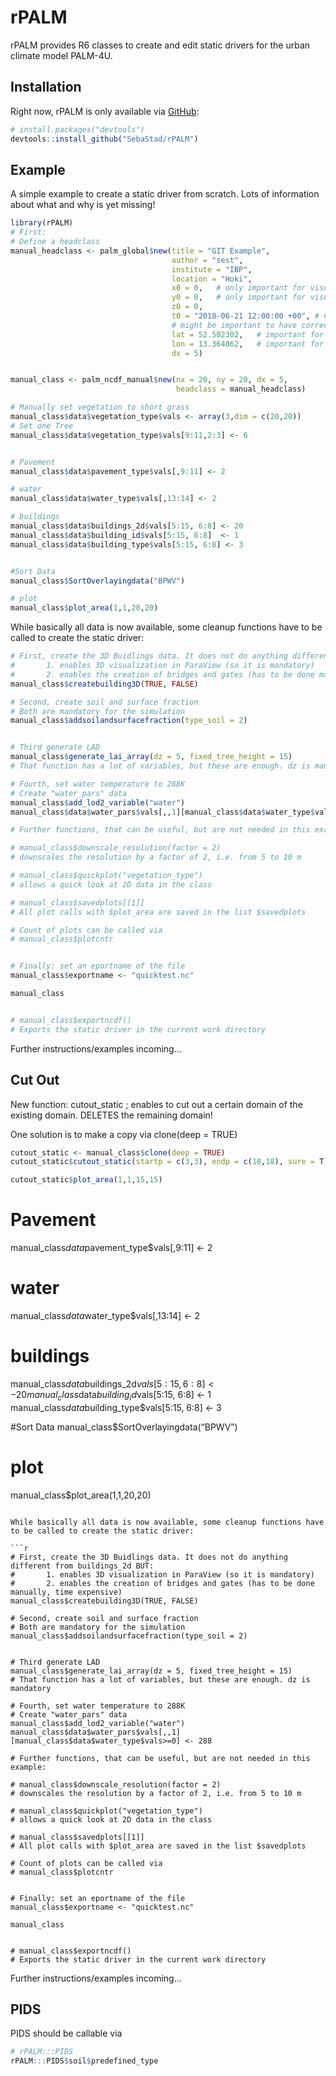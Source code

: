 # rPALM

<!-- badges: start -->
<!-- badges: end -->

rPALM provides R6 classes to create and edit static drivers for the urban climate model PALM-4U.

## Installation

Right now, rPALM is only available via [GitHub](https://github.com/):

``` r
# install.packages("devtools")
devtools::install_github("SebaStad/rPALM")
```
## Example

A simple example to create a static driver from scratch. Lots of information about what and why is yet missing!

```{r example}
library(rPALM)
# First:
# Define a headclass
manual_headclass <- palm_global$new(title = "GIT Example",
                                    author = "sest",
                                    institute = "IBP",
                                    location = "Hoki",
                                    x0 = 0,   # only important for visualization on a map later on
                                    y0 = 0,   # only important for visualization on a map later on
                                    z0 = 0,
                                    t0 = "2018-06-21 12:00:00 +00", # Character with Date in this format, 
                                    # might be important to have correct in later releases of PALM!
                                    lat = 52.502302,   # important for solar radiation
                                    lon = 13.364862,   # important for solar radiation
                                    dx = 5)


manual_class <- palm_ncdf_manual$new(nx = 20, ny = 20, dx = 5,
                                     headclass = manual_headclass)

# Manually set vegetation to short grass
manual_class$data$vegetation_type$vals <- array(3,dim = c(20,20))
# Set one Tree
manual_class$data$vegetation_type$vals[9:11,2:3] <- 6


# Pavement
manual_class$data$pavement_type$vals[,9:11] <- 2

# water 
manual_class$data$water_type$vals[,13:14] <- 2

# buildings
manual_class$data$buildings_2d$vals[5:15, 6:8] <- 20
manual_class$data$building_id$vals[5:15, 6:8]  <- 1
manual_class$data$building_type$vals[5:15, 6:8] <- 3


#Sort Data
manual_class$SortOverlayingdata("BPWV")

# plot
manual_class$plot_area(1,1,20,20)

```

While basically all data is now available, some cleanup functions have to be called to create the static driver:

```{r cleanup}
# First, create the 3D Buidlings data. It does not do anything different from buildings_2d BUT:
#       1. enables 3D visualization in ParaView (so it is mandatory)
#       2. enables the creation of bridges and gates (has to be done manually, time expensive)
manual_class$createbuilding3D(TRUE, FALSE)

# Second, create soil and surface fraction
# Both are mandatory for the simulation
manual_class$addsoilandsurfacefraction(type_soil = 2)


# Third generate LAD
manual_class$generate_lai_array(dz = 5, fixed_tree_height = 15)
# That function has a lot of variables, but these are enough. dz is mandatory

# Fourth, set water temperature to 288K
# Create "water_pars" data 
manual_class$add_lod2_variable("water")
manual_class$data$water_pars$vals[,,1][manual_class$data$water_type$vals>=0] <- 288

# Further functions, that can be useful, but are not needed in this example:

# manual_class$downscale_resolution(factor = 2)
# downscales the resolution by a factor of 2, i.e. from 5 to 10 m

# manual_class$quickplot("vegetation_type")
# allows a quick look at 2D data in the class

# manual_class$savedplots[[1]]
# All plot calls with $plot_area are saved in the list $savedplots

# Count of plots can be called via 
# manual_class$plotcntr


# Finally: set an eportname of the file
manual_class$exportname <- "quicktest.nc"

manual_class


# manual_class$exportncdf()
# Exports the static driver in the current work directory
```

Further instructions/examples incoming...

## Cut Out
New function:
cutout_static ; enables to cut out a certain domain of the existing domain.
DELETES the remaining domain!

One solution is to make a copy via clone(deep = TRUE)

```{r cutout}
cutout_static <- manual_class$clone(deep = TRUE)
cutout_static$cutout_static(startp = c(3,3), endp = c(18,18), sure = T)

cutout_static$plot_area(1,1,15,15)
```



# Pavement
manual_class$data$pavement_type$vals[,9:11] <- 2

# water 
manual_class$data$water_type$vals[,13:14] <- 2

# buildings
manual_class$data$buildings_2d$vals[5:15, 6:8] <- 20
manual_class$data$building_id$vals[5:15, 6:8]  <- 1
manual_class$data$building_type$vals[5:15, 6:8] <- 3


#Sort Data
manual_class$SortOverlayingdata("BPWV")

# plot
manual_class$plot_area(1,1,20,20)

```

While basically all data is now available, some cleanup functions have to be called to create the static driver:

```{r cleanup}
# First, create the 3D Buidlings data. It does not do anything different from buildings_2d BUT:
#       1. enables 3D visualization in ParaView (so it is mandatory)
#       2. enables the creation of bridges and gates (has to be done manually, time expensive)
manual_class$createbuilding3D(TRUE, FALSE)

# Second, create soil and surface fraction
# Both are mandatory for the simulation
manual_class$addsoilandsurfacefraction(type_soil = 2)


# Third generate LAD
manual_class$generate_lai_array(dz = 5, fixed_tree_height = 15)
# That function has a lot of variables, but these are enough. dz is mandatory

# Fourth, set water temperature to 288K
# Create "water_pars" data 
manual_class$add_lod2_variable("water")
manual_class$data$water_pars$vals[,,1][manual_class$data$water_type$vals>=0] <- 288

# Further functions, that can be useful, but are not needed in this example:

# manual_class$downscale_resolution(factor = 2)
# downscales the resolution by a factor of 2, i.e. from 5 to 10 m

# manual_class$quickplot("vegetation_type")
# allows a quick look at 2D data in the class

# manual_class$savedplots[[1]]
# All plot calls with $plot_area are saved in the list $savedplots

# Count of plots can be called via 
# manual_class$plotcntr


# Finally: set an eportname of the file
manual_class$exportname <- "quicktest.nc"

manual_class


# manual_class$exportncdf()
# Exports the static driver in the current work directory
```

Further instructions/examples incoming...


## PIDS

PIDS should be callable via
```{r PIDS}
# rPALM:::PIDS
rPALM:::PIDS$soil$predefined_type
```
